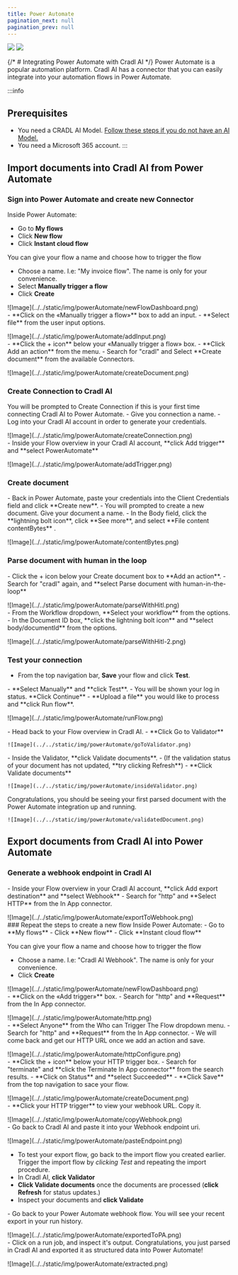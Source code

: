 ```yaml
---
title: Power Automate
pagination_next: null
pagination_prev: null
---
```




<div style={{display: 'flex', height: '70px', width: '100%'}}>
    <img className="page-powerAutomate-cradlLogo" src="/img/logo/powerAutomate.svg" />
    <img  className="page-powerAutomate-cradlLogo" src="/img/logo/cradl-docs-black.svg" />
</div>


{/* # Integrating Power Automate with Cradl AI */}
Power Automate is a popular automation platform. Cradl AI has a connector that you can easily integrate into your automation flows in Power Automate. 

:::info
## Prerequisites
- You need a CRADL AI Model. [Follow these steps if you do not have an AI Model.](/aiStudio/new-model)
- You need a Microsoft 365 account.
:::

## Import documents into Cradl AI from Power Automate
### Sign into Power Automate and create new Connector
Inside Power Automate: 
- Go to **My flows**
- Click **New flow**
- Click **Instant cloud flow**

You can give your flow a name and choose how to trigger the flow
- Choose a name. I.e: "My invoice flow". The name is only for your convenience. 
- Select **Manually trigger a flow**
- Click **Create** 
<div class="image-backdrop">
<p class="image-backdrop-caption text-sm"></p>
    ![Image](../../static/img/powerAutomate/newFlowDashboard.png)
</div>

<div class="image-backdrop">
- **Click on the «Manually trigger a flow»** box to add an input.
- **Select file** from the user input options.
<p class="image-backdrop-caption text-sm"></p>
    ![Image](../../static/img/powerAutomate/addInput.png)
</div>

<div  class="image-backdrop">
- **Click the + icon** below your «Manually trigger a flow» box.
- **Click Add an action** from the menu.
- Search for "cradl" and Select **Create document** from the available Connectors.
<p class="image-backdrop-caption text-sm"></p>
    ![Image](../../static/img/powerAutomate/createDocument.png)
</div>


### Create Connection to Cradl AI
<div  class="image-backdrop">
You will be prompted to Create Connection if this is your first time connecting Cradl AI to Power Automate.
- Give you connection a name.
- Log into your Cradl AI account in order to generate your credentials.
<p class="image-backdrop-caption text-sm"></p>
    ![Image](../../static/img/powerAutomate/createConnection.png)
</div>

<div  class="image-backdrop">
- Inside your Flow overview in your Cradl AI account, **click Add trigger** and **select PowerAutomate**  
<p class="image-backdrop-caption text-sm"></p>
    ![Image](../../static/img/powerAutomate/addTrigger.png)
</div>

### Create document
<div  class="image-backdrop">
- Back in Power Automate, paste your credentials into the Client Credentials field and click **Create new**. 
- You will prompted to create a new document. Give your document a name. 
- In the Body field, click the **lightning bolt icon**, click **See more**, and select **File content contentBytes** .
<p class="image-backdrop-caption text-sm"></p>
    ![Image](../../static/img/powerAutomate/contentBytes.png)
</div>

### Parse document with human in the loop
<div  class="image-backdrop">
- Click the + icon below your Create document box to **Add an action**.
- Search for "cradl" again, and **select Parse document with human-in-the-loop** 
<p class="image-backdrop-caption text-sm"></p>
    ![Image](../../static/img/powerAutomate/parseWithHitl.png)
</div>

<div  class="image-backdrop">
- From the Workflow dropdown, **Select your workflow** from the options.
- In the Document ID box, **click the lightning bolt icon** and **select body/documentId** from the options.
<p class="image-backdrop-caption text-sm"></p>
    ![Image](../../static/img/powerAutomate/parseWithHitl-2.png)
</div>


### Test your connection
- From the top navigation bar, **Save** your flow and click **Test**.
<div  class="image-backdrop">
- **Select Manually** and **click Test**.
- You will be shown your log in status. **Click Continue**
- **Upload a file** you would like to process and **click Run flow**.
<p class="image-backdrop-caption text-sm"></p>
    ![Image](../../static/img/powerAutomate/runFlow.png)
</div>

<div class="image-backdrop">
<p class="image-backdrop-caption text-sm"></p>
- Head back to your Flow overview in Cradl AI.
- **Click Go to Validator**

    ![Image](../../static/img/powerAutomate/goToValidator.png)
</div>

<div class="image-backdrop">
<p class="image-backdrop-caption text-sm"></p>
- Inside the Validator, **click Validate documents**.
- (If the validation status of your document has not updated, **try clicking Refresh**)
- **Click Validate documents**

    ![Image](../../static/img/powerAutomate/insideValidator.png)
</div>

<div class="image-backdrop">
<p class="image-backdrop-caption text-sm"></p>
Congratulations, you should be seeing your first parsed document with the Power Automate integration up and running.

    ![Image](../../static/img/powerAutomate/validatedDocument.png)
</div>

## Export documents from Cradl AI into Power Automate
### Generate a webhook endpoint in Cradl AI
<div class="image-backdrop">
- Inside your Flow overview in your Cradl AI account, **click Add export destination** and **select Webhook**  
- Search for "http" and **Select HTTP** from the In App connector.
<p class="image-backdrop-caption text-sm"></p>
    ![Image](../../static/img/powerAutomate/exportToWebhook.png)
</div>
### Repeat the steps to create a new flow
Inside Power Automate: 
- Go to **My flows**
- Click **New flow**
- Click **Instant cloud flow**

You can give your flow a name and choose how to trigger the flow
- Choose a name. I.e: "Cradl AI Webhook". The name is only for your convenience. 
- Click **Create** 
<div class="image-backdrop">
<p class="image-backdrop-caption text-sm"></p>
    ![Image](../../static/img/powerAutomate/newFlowDashboard.png)
</div>

<div class="image-backdrop">
- **Click on the «Add trigger»** box.
- Search for "http" and **Request** from the In App connector.
<p class="image-backdrop-caption text-sm"></p>
    ![Image](../../static/img/powerAutomate/http.png)
</div>

<div class="image-backdrop">
- **Select Anyone** from the Who can Trigger The Flow dropdown menu.
- Search for "http" and **Request** from the In App connector.
- We will come back and get our HTTP URL once we add an action and save.
<p class="image-backdrop-caption text-sm"></p>
    ![Image](../../static/img/powerAutomate/httpConfigure.png)
</div>

<div  class="image-backdrop">
- **Click the + icon** below your HTTP trigger box.
- Search for "terminate" and **click the Terminate In App connector** from the search results.
- **Click on Status** and **select Succeeded**
- **Click Save** from the top navigation to sace your flow. 
<p class="image-backdrop-caption text-sm"></p>
    ![Image](../../static/img/powerAutomate/createDocument.png)
</div>

<div  class="image-backdrop">
- **Click your HTTP trigger** to view your webhook URL. Copy it.
<p class="image-backdrop-caption text-sm"></p>
    ![Image](../../static/img/powerAutomate/copyWebhook.png)
</div>

<div  class="image-backdrop">
- Go back to Cradl AI and paste it into your Webhook endpoint uri. 
<p class="image-backdrop-caption text-sm"></p>
    ![Image](../../static/img/powerAutomate/pasteEndpoint.png)
</div>

- To test your export flow, go back to the import flow you created earlier. Trigger the import flow by *clicking Test* and repeating the import procedure. 
- In Cradl AI, **click Validator** 
- **Click Validate documents** once the documents are processed (**click Refresh** for status updates.)
- Inspect your documents and **click Validate**

<div  class="image-backdrop">
- Go back to your Power Automate webhook flow. You will see your recent export in your run history. 
<p class="image-backdrop-caption text-sm"></p>
    ![Image](../../static/img/powerAutomate/exportedToPA.png)
</div>

<div  class="image-backdrop">
- Click on a run job, and inspect it's output. 
Congratulations, you just parsed in Cradl AI and exported it as structured data into Power Automate!
<p class="image-backdrop-caption text-sm"></p>
    ![Image](../../static/img/powerAutomate/extracted.png)
</div>


